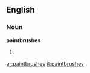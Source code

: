 ==English==

===Noun===
'''paintbrushes'''

# {{plural of|[[paintbrush]]}}

[[ar:paintbrushes]]
[[it:paintbrushes]]